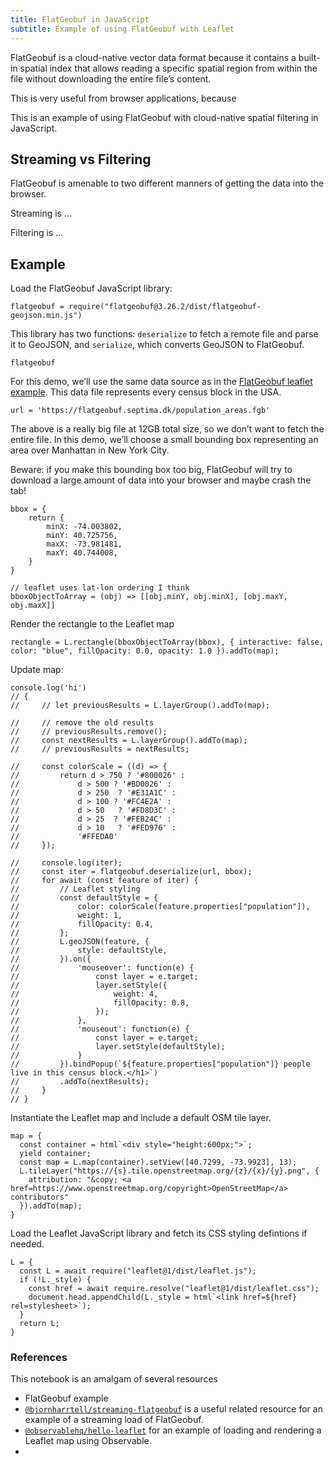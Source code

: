```yaml
---
title: FlatGeobuf in JavaScript
subtitle: Example of using FlatGeobuf with Leaflet
---
```


FlatGeobuf is a cloud-native vector data format because it contains a built-in spatial index that allows reading a specific spatial region from within the file without downloading the entire file's content.

This is very useful from browser applications, because

This is an example of using FlatGeobuf with cloud-native spatial filtering in JavaScript.

## Streaming vs Filtering

FlatGeobuf is amenable to two different manners of getting the data into the browser.

Streaming is ...

Filtering is ...


## Example

Load the FlatGeobuf JavaScript library:

```ojs
flatgeobuf = require("flatgeobuf@3.26.2/dist/flatgeobuf-geojson.min.js")
```

This library has two functions: `deserialize` to fetch a remote file and parse it to GeoJSON, and `serialize`, which converts GeoJSON to FlatGeobuf.

```ojs
flatgeobuf
```

For this demo, we'll use the same data source as in the [FlatGeobuf leaflet example](https://flatgeobuf.org/examples/leaflet/large.html). This data file represents every census block in the USA.

```ojs
url = 'https://flatgeobuf.septima.dk/population_areas.fgb'
```

The above is a really big file at 12GB total size, so we don't want to fetch the entire file. In this demo, we'll choose a small bounding box representing an area over Manhattan in New York City.

Beware: if you make this bounding box too big, FlatGeobuf will try to download a large amount of data into your browser and maybe crash the tab!

```ojs
bbox = {
    return {
        minX: -74.003802,
        minY: 40.725756,
        maxX: -73.981481,
        maxY: 40.744008,
    }
}
```

```ojs
// leaflet uses lat-lon ordering I think
bboxObjectToArray = (obj) => [[obj.minY, obj.minX], [obj.maxY, obj.maxX]]
```

Render the rectangle to the Leaflet map

```ojs
rectangle = L.rectangle(bboxObjectToArray(bbox), { interactive: false, color: "blue", fillOpacity: 0.0, opacity: 1.0 }).addTo(map);
```

Update map:
```ojs
console.log('hi')
// {
//     // let previousResults = L.layerGroup().addTo(map);

//     // remove the old results
//     // previousResults.remove();
//     const nextResults = L.layerGroup().addTo(map);
//     // previousResults = nextResults;

//     const colorScale = ((d) => {
//         return d > 750 ? '#800026' :
//             d > 500 ? '#BD0026' :
//             d > 250  ? '#E31A1C' :
//             d > 100 ? '#FC4E2A' :
//             d > 50   ? '#FD8D3C' :
//             d > 25  ? '#FEB24C' :
//             d > 10   ? '#FED976' :
//             '#FFEDA0'
//     });

//     console.log(iter);
//     const iter = flatgeobuf.deserialize(url, bbox);
//     for await (const feature of iter) {
//         // Leaflet styling
//         const defaultStyle = {
//             color: colorScale(feature.properties["population"]),
//             weight: 1,
//             fillOpacity: 0.4,
//         };
//         L.geoJSON(feature, {
//             style: defaultStyle,
//         }).on({
//             'mouseover': function(e) {
//                 const layer = e.target;
//                 layer.setStyle({
//                     weight: 4,
//                     fillOpacity: 0.8,
//                 });
//             },
//             'mouseout': function(e) {
//                 const layer = e.target;
//                 layer.setStyle(defaultStyle);
//             }
//         }).bindPopup(`${feature.properties["population"]} people live in this census block.</h1>`)
//         .addTo(nextResults);
//     }
// }
```

Instantiate the Leaflet map and include a default OSM tile layer.

```ojs
map = {
  const container = html`<div style="height:600px;">`;
  yield container;
  const map = L.map(container).setView([40.7299, -73.9923], 13);
  L.tileLayer("https://{s}.tile.openstreetmap.org/{z}/{x}/{y}.png", {
    attribution: "&copy; <a href=https://www.openstreetmap.org/copyright>OpenStreetMap</a> contributors"
  }).addTo(map);
}
```

Load the Leaflet JavaScript library and fetch its CSS styling defintions if needed.

```ojs
L = {
  const L = await require("leaflet@1/dist/leaflet.js");
  if (!L._style) {
    const href = await require.resolve("leaflet@1/dist/leaflet.css");
    document.head.appendChild(L._style = html`<link href=${href} rel=stylesheet>`);
  }
  return L;
}
```

### References

This notebook is an amalgam of several resources

- FlatGeobuf example
- [`@bjornharrtell/streaming-flatgeobuf`](https://observablehq.com/@bjornharrtell/streaming-flatgeobuf) is a useful related resource for an example of a streaming load of FlatGeobuf.
- [`@observablehq/hello-leaflet`](https://observablehq.com/@observablehq/hello-leaflet) for an example of loading and rendering a Leaflet map using Observable.
-
